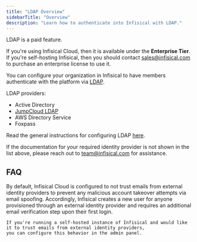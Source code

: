 ```yaml
---
title: "LDAP Overview"
sidebarTitle: "Overview"
description: "Learn how to authenticate into Infisical with LDAP."
---
```


<Info>
    LDAP is a paid feature.

If you're using Infisical Cloud, then it is available under the **Enterprise Tier**. If you're self-hosting Infisical,
then you should contact sales@infisical.com to purchase an enterprise license to use it.

</Info>

You can configure your organization in Infisical to have members authenticate with the platform via [LDAP](https://en.wikipedia.org/wiki/Lightweight_Directory_Access_Protocol).

LDAP providers:

- Active Directory
- [JumpCloud LDAP](/documentation/platform/ldap/jumpcloud)
- AWS Directory Service
- Foxpass

Read the general instructions for configuring LDAP [here](/documentation/platform/ldap/general).

If the documentation for your required identity provider is not shown in the list above, please reach out to [team@infisical.com](mailto:team@infisical.com) for assistance.

## FAQ

<AccordionGroup>
  <Accordion title="Why does Infisical require additional email verification for users connected via LDAP?">
    By default, Infisical Cloud is configured to not trust emails from external
    identity providers to prevent any malicious account takeover attempts via
    email spoofing. Accordingly, Infisical creates a new user for anyone provisioned
    through an external identity provider and requires an additional email
    verification step upon their first login.

    If you're running a self-hosted instance of Infisical and would like it to trust emails from external identity providers,
    you can configure this behavior in the admin panel.

  </Accordion>
</AccordionGroup>
